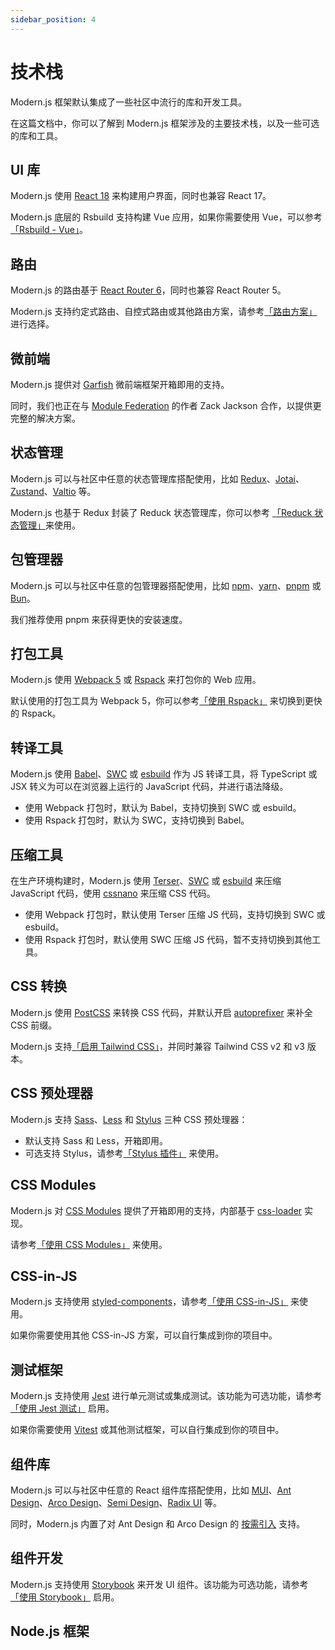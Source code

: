 ```yaml
---
sidebar_position: 4
---
```


# 技术栈

Modern.js 框架默认集成了一些社区中流行的库和开发工具。

在这篇文档中，你可以了解到 Modern.js 框架涉及的主要技术栈，以及一些可选的库和工具。

## UI 库

Modern.js 使用 [React 18](https://react.dev/) 来构建用户界面，同时也兼容 React 17。

Modern.js 底层的 Rsbuild 支持构建 Vue 应用，如果你需要使用 Vue，可以参考[「Rsbuild - Vue」](https://rsbuild.dev/zh/guide/framework/vue3)。

## 路由

Modern.js 的路由基于 [React Router 6](https://reactrouter.com/en/main)，同时也兼容 React Router 5。

Modern.js 支持约定式路由、自控式路由或其他路由方案，请参考[「路由方案」](/guides/basic-features/routes) 进行选择。

## 微前端

Modern.js 提供对 [Garfish](https://www.garfishjs.org/) 微前端框架开箱即用的支持。

同时，我们也正在与 [Module Federation](https://webpack.js.org/concepts/module-federation/) 的作者 Zack Jackson 合作，以提供更完整的解决方案。

## 状态管理

Modern.js 可以与社区中任意的状态管理库搭配使用，比如 [Redux](https://redux.js.org/)、[Jotai](https://jotai.org/)、[Zustand](https://docs.pmnd.rs/zustand)、[Valtio](https://valtio.pmnd.rs/) 等。

Modern.js 也基于 Redux 封装了 Reduck 状态管理库，你可以参考 [「Reduck 状态管理」](/guides/topic-detail/model/quick-start)来使用。

## 包管理器

Modern.js 可以与社区中任意的包管理器搭配使用，比如 [npm](https://www.npmjs.com/package/npm)、[yarn](https://classic.yarnpkg.com/lang/en/)、[pnpm](https://pnpm.io/) 或 [Bun](https://bun.sh/)。

我们推荐使用 pnpm 来获得更快的安装速度。

## 打包工具

Modern.js 使用 [Webpack 5](https://webpack.js.org/) 或 [Rspack](https://www.rspack.dev/) 来打包你的 Web 应用。

默认使用的打包工具为 Webpack 5，你可以参考[「使用 Rspack」](/guides/advanced-features/rspack-start) 来切换到更快的 Rspack。

## 转译工具

Modern.js 使用 [Babel](https://babeljs.io/)、[SWC](https://swc.rs/) 或 [esbuild](https://esbuild.github.io/) 作为 JS 转译工具，将 TypeScript 或 JSX 转义为可以在浏览器上运行的 JavaScript 代码，并进行语法降级。

- 使用 Webpack 打包时，默认为 Babel，支持切换到 SWC 或 esbuild。
- 使用 Rspack 打包时，默认为 SWC，支持切换到 Babel。

## 压缩工具

在生产环境构建时，Modern.js 使用 [Terser](https://github.com/terser/terser)、[SWC](https://swc.rs/) 或 [esbuild](https://esbuild.github.io/) 来压缩 JavaScript 代码，使用 [cssnano](https://cssnano.co/) 来压缩 CSS 代码。

- 使用 Webpack 打包时，默认使用 Terser 压缩 JS 代码，支持切换到 SWC 或 esbuild。
- 使用 Rspack 打包时，默认使用 SWC 压缩 JS 代码，暂不支持切换到其他工具。

## CSS 转换

Modern.js 使用 [PostCSS](https://postcss.org/) 来转换 CSS 代码，并默认开启 [autoprefixer](https://github.com/postcss/autoprefixer) 来补全 CSS 前缀。

Modern.js 支持[「启用 Tailwind CSS」](/guides/basic-features/css.html#使用-tailwind-css)，并同时兼容 Tailwind CSS v2 和 v3 版本。

## CSS 预处理器

Modern.js 支持 [Sass](https://sass-lang.com/)、[Less](https://lesscss.org/) 和 [Stylus](https://stylus-lang.com/) 三种 CSS 预处理器：

- 默认支持 Sass 和 Less，开箱即用。
- 可选支持 Stylus，请参考[「Stylus 插件」](https://rsbuild.dev/zh/plugins/list/plugin-stylus) 来使用。

## CSS Modules

Modern.js 对 [CSS Modules](https://github.com/css-modules/css-modules) 提供了开箱即用的支持，内部基于 [css-loader](https://www.npmjs.com/package/css-loader) 实现。

请参考[「使用 CSS Modules」](/guides/basic-features/css-modules) 来使用。

## CSS-in-JS

Modern.js 支持使用 [styled-components](https://styled-components.com/)，请参考[「使用 CSS-in-JS」](/guides/basic-features/css.html#使用-css-in-js) 来使用。

如果你需要使用其他 CSS-in-JS 方案，可以自行集成到你的项目中。

## 测试框架

Modern.js 支持使用 [Jest](https://jestjs.io/) 进行单元测试或集成测试。该功能为可选功能，请参考[「使用 Jest 测试」](/guides/advanced-features/testing) 启用。

如果你需要使用 [Vitest](https://vitest.dev/) 或其他测试框架，可以自行集成到你的项目中。

## 组件库

Modern.js 可以与社区中任意的 React 组件库搭配使用，比如 [MUI](https://mui.com/)、[Ant Design](https://ant.design/)、[Arco Design](https://github.com/arco-design/arco-design)、[Semi Design](https://semi.design/)、[Radix UI](https://www.radix-ui.com/) 等。

同时，Modern.js 内置了对 Ant Design 和 Arco Design 的 [按需引入](/configure/app/source/transform-import) 支持。

## 组件开发

Modern.js 支持使用 [Storybook](https://storybook.js.org/) 来开发 UI 组件。该功能为可选功能，请参考[「使用 Storybook」](/guides/advanced-features/using-storybook) 启用。

## Node.js 框架


<TechStackNodeFramework />
